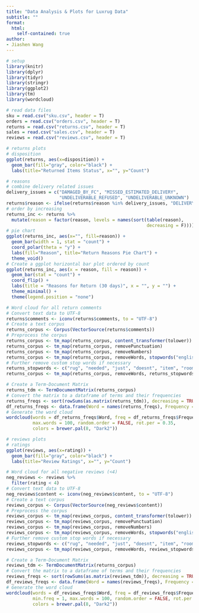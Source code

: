 ```yaml
---
title: "Data Analysis & Plots for Luxrug Data"
subtitle: ""
format: 
  html:
    self-contained: true
author:
- Jiashen Wang
---
```

```r
# setup
library(knitr)
library(dplyr)
library(tidyr)
library(stringr)
library(ggplot2)
library(tm)
library(wordcloud)
```


```r
# read data files
sku = read.csv("sku.csv", header = T)
orders = read.csv("orders.csv", header = T)
returns = read.csv("returns.csv", header = T)
sales = read.csv("sales.csv", header = T)
reviews = read.csv("reviews.csv", header = T)
```

```r
# returns plots
# disposition
ggplot(returns, aes(x=disposition)) +
  geom_bar(fill="gray", color="black") +
  labs(title="Returned Items Status", x="", y="Count")

# reasons
# combine delivery related issues
delivery_issues = c("DAMAGED_BY_FC", "MISSED_ESTIMATED_DELIVERY", 
                    "UNDELIVERABLE_REFUSED", "UNDELIVERABLE_UNKNOWN")
returns$reason <- ifelse(returns$reason %in% delivery_issues, "DELIVERY_ISSUES", returns$reason)
# order by increasing
returns_inc <- returns %>%
  mutate(reason = factor(reason, levels = names(sort(table(reason),
                                                     decreasing = F))))
# pie chart
ggplot(returns_inc, aes(x="", fill=reason)) +
  geom_bar(width = 1, stat = "count") + 
  coord_polar(theta = "y") + 
  labs(fill="Reason", title="Return Reasons Pie Chart") +
  theme_void()
# Create a ggplot horizontal bar plot ordered by count
ggplot(returns_inc, aes(x = reason, fill = reason)) +
  geom_bar(stat = "count") +
  coord_flip() + 
  labs(title = "Reasons for Return (30 days)", x = "", y = "") +
  theme_minimal() +
  theme(legend.position = "none") 
```

```r
# Word cloud for all return comments
# Convert text data to UTF-8
returns$comments <- iconv(returns$comments, to = "UTF-8")
# Create a text corpus
returns_corpus <- Corpus(VectorSource(returns$comments))
# Preprocess the corpus
returns_corpus <- tm_map(returns_corpus, content_transformer(tolower))
returns_corpus <- tm_map(returns_corpus, removePunctuation)
returns_corpus <- tm_map(returns_corpus, removeNumbers)
returns_corpus <- tm_map(returns_corpus, removeWords, stopwords("english"))
# Further remove custom stop words if necessary
returns_stopwords <- c("rug", "needed", "just", "doesnt", "item", "room", "space") 
returns_corpus <- tm_map(returns_corpus, removeWords, returns_stopwords)

# Create a Term-Document Matrix
returns_tdm <- TermDocumentMatrix(returns_corpus)
# Convert the matrix to a dataframe of terms and their frequencies
returns_freqs <- sort(rowSums(as.matrix(returns_tdm)), decreasing = TRUE)
df_returns_freqs <- data.frame(Word = names(returns_freqs), Frequency = returns_freqs)
# Generate the word cloud
wordcloud(words = df_returns_freqs$Word, freq = df_returns_freqs$Frequency, min.freq = 1,
          max.words = 100, random.order = FALSE, rot.per = 0.35, 
          colors = brewer.pal(8, "Dark2"))
```

```r
# reviews plots
# ratings
ggplot(reviews, aes(x=rating)) +
  geom_bar(fill="gray", color="black") +
  labs(title="Review Ratings", x="", y="Count")
```


```r
# Word cloud for all negative reviews (<4)
neg_reviews <- reviews %>%
  filter(rating < 4)
# Convert text data to UTF-8
neg_reviews$content <- iconv(neg_reviews$content, to = "UTF-8")
# Create a text corpus
reviews_corpus <- Corpus(VectorSource(neg_reviews$content))
# Preprocess the corpus
reviews_corpus <- tm_map(reviews_corpus, content_transformer(tolower))
reviews_corpus <- tm_map(reviews_corpus, removePunctuation)
reviews_corpus <- tm_map(reviews_corpus, removeNumbers)
reviews_corpus <- tm_map(reviews_corpus, removeWords, stopwords("english"))
# Further remove custom stop words if necessary
reviews_stopwords <- c("rug", "needed", "just", "doesnt", "item", "room", "space") 
reviews_corpus <- tm_map(reviews_corpus, removeWords, reviews_stopwords)

# Create a Term-Document Matrix
reviews_tdm <- TermDocumentMatrix(returns_corpus)
# Convert the matrix to a dataframe of terms and their frequencies
reviews_freqs <- sort(rowSums(as.matrix(reviews_tdm)), decreasing = TRUE)
df_reviews_freqs <- data.frame(Word = names(reviews_freqs), Frequency = reviews_freqs)
# Generate the word cloud
wordcloud(words = df_reviews_freqs$Word, freq = df_reviews_freqs$Frequency, 
          min.freq = 1, max.words = 100, random.order = FALSE, rot.per = 0.35, 
          colors = brewer.pal(8, "Dark2"))
```